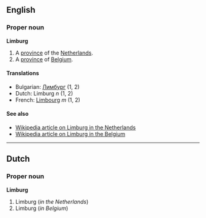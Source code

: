 ==English==
===Proper noun===
'''Limburg'''

#A [[province]] of the [[Netherlands]].
#A [[province]] of [[Belgium]].

====Translations====
*Bulgarian: [[Лимбург]] (1, 2)
*Dutch: Limburg ''n'' (1, 2)
*French: [[Limbourg]] ''m'' (1, 2)

====See also====
*[[en:Limburg_(Netherlands)|Wikipedia article on Limburg in the Netherlands]]
*[[en:Limburg_(Belgium)|Wikipedia article on Limburg in the Belgium]]

----
==Dutch==
===Proper noun===
'''Limburg'''

#Limburg (''in the Netherlands'')
#Limburg (''in Belgium'')